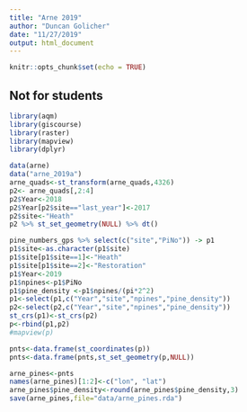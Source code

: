 ```yaml
---
title: "Arne 2019"
author: "Duncan Golicher"
date: "11/27/2019"
output: html_document
---
```


```r
knitr::opts_chunk$set(echo = TRUE)
```

## Not for students

```r
library(aqm)
library(giscourse)
library(raster)
library(mapview)
library(dplyr)

```


```r
data(arne)
data("arne_2019a")
arne_quads<-st_transform(arne_quads,4326)
p2<- arne_quads[,2:4]
p2$Year<-2018
p2$Year[p2$site=="last_year"]<-2017
p2$site<-"Heath"
p2 %>% st_set_geometry(NULL) %>% dt()

```



```r


pine_numbers_gps %>% select(c("site","PiNo")) -> p1
p1$site<-as.character(p1$site)
p1$site[p1$site==1]<-"Heath"
p1$site[p1$site==2]<-"Restoration"
p1$Year<-2019
p1$npines<-p1$PiNo
p1$pine_density <-p1$npines/(pi*2^2)
p1<-select(p1,c("Year","site","npines","pine_density"))
p2<-select(p2,c("Year","site","npines","pine_density"))
st_crs(p1)<-st_crs(p2)
p<-rbind(p1,p2)
#mapview(p)

pnts<-data.frame(st_coordinates(p))
pnts<-data.frame(pnts,st_set_geometry(p,NULL))

arne_pines<-pnts
names(arne_pines)[1:2]<-c("lon", "lat")
arne_pines$pine_density<-round(arne_pines$pine_density,3)
save(arne_pines,file="data/arne_pines.rda")
```



